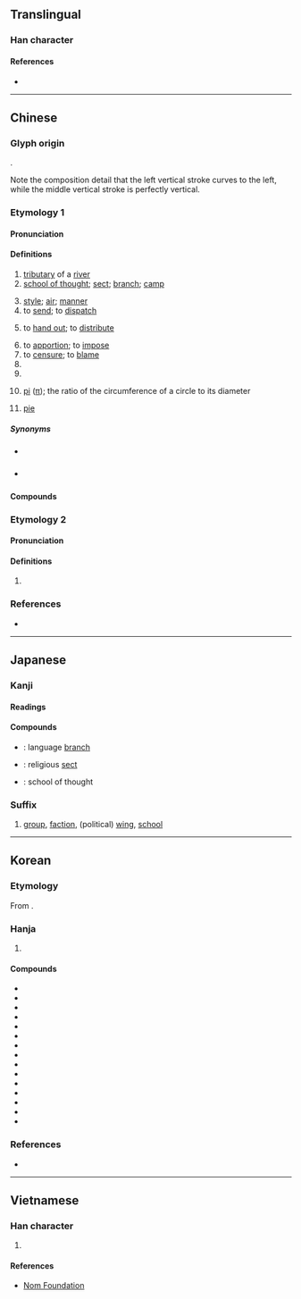 {{character info}}
{{character info|0x2F900}}
==Translingual==

===Han character===
{{Han char|rn=85|rad=水|as=06|sn=9|four=32132|canj=EHHV|ids=⿰氵𠂢}}

====References====
* {{Han ref|kx=0623.010|dkj=17428|dj=1019.030|hdz=31611.060|uh=6D3E|ud=27966|bh=ACA3|bd=44195}}

----

==Chinese==
{{zh-forms}}

===Glyph origin===
{{Han etym}}
{{Han compound|水|𠂢|c1=s|c2=p|ls=psc|t1=water; river}}.

Note the composition detail that the left vertical stroke curves to the left, while the middle vertical stroke is perfectly vertical.

===Etymology 1===

====Pronunciation====
{{zh-pron
|m=pài
|m-s=
|c=paai3,paai3-1
|c_note=paai3-1 - “school of thought; sect; branch; camp”
|c-t=
|g=
|h=pfs=phai;gd=pai4
|j=
|md=puái
|mn=phài
|mn-t=pai3
|w=2pha
|x=
|mc=y
|oc=y
|cat=n,v,cls
}}

====Definitions====
{{zh-hanzi}}

# [[tributary]] of a [[river]]
# [[school of thought]]; [[sect]]; [[branch]]; [[camp]]
#: {{zh-x|本土 派{paai3-1}|{{w|Localist groups (Hong Kong)|localist groups}}|C}}
# [[style]]; [[air]]; [[manner]]
# to [[send]]; to [[dispatch]]
#: {{zh-x|@[&hellip;] ^北京 除 了 派 軍隊 以外，不 向 ^香港.^特區 政府 派出 幹部 @[&hellip;]|ref={{w2|zh|鄧小平}} &#91;{{w|Deng Xiaoping}}&#93;}}
# to [[hand out]]; to [[distribute]]
#: {{zh-x|派 畀 人 嘅 嘢|things handed out to people|C}}
# to [[apportion]]; to [[impose]]
# to [[censure]]; to [[blame]]
# {{zh-classifier|a [[scene]], an [[atmosphere]], a [[speech]] or a [[sound]]}}
# {{zh-classifier|[[faction]]s, [[school]]s of thought, [[group]]s, etc}}
# {{lb|zh|mathematics}} [[pi]] ([[π]]); the ratio of the circumference of a circle to its diameter
# {{lb|zh|loanword from {{der|zh|en|pie}}}} [[pie]]
#: {{zh-x|蘋果派|apple '''pie'''}}

=====Synonyms=====
* {{sense|to distribute}} {{zh-l|發}}
* {{sense|pi}} {{zh-l|圓周率}}

====Compounds====
{{zh-der|今古學派|中間派|保守派|委派|功利派|安定學派|官派|學派|一派胡言|幻想派|名士派|千支萬派|來派|一派|均派|外光派|分派|吳派|京派|主題派對|少林派|意象派|奉派|性靈派|動作畫派|學院派|嫡支嫡派|勢派|南北書派|左派|嶺南畫派|做派|丹麥學派|官房學派|宗派|中觀派|婉約派|婁東派|交派|姚江學派|大方氣派|加派|嫡派|噶舉派|噶當派|勒派|壓派|右派|巴黎畫派|反派|印象派|兩面派|吃派飯|寫實派|幫派|寧瑪派|橫渠學派|稷下學派|方濟谷派|死硬派|江西詩派|武當派|海派|灑派|新派|派用人員|犬儒學派|派駐|教派|核派|洋派|百源學派|白沙學派|派任|指派|派系|皮賴歪派|流派|拿派頭|派司|派別|硬派|派裔|抽象派|派克|瑜伽派|支派|派賴|派生法|浪漫樂派|未來派|派遣|科派|派上用場|格魯派|派生詞|湘鄉派|特派|皖派|波臣派|政派|痙攣派|柏林樂派|異派同源|新安派|瑜伽行派|畫派|派出所|特派員|桐城派|攤派|派飯|樂天派|派員|浪漫派|浙東學派|派頭|派軍|派生|派對|派兵|派不是|派出機關|江西派|正派|新月派|氣派|正統派|明道學派|源殊派異|歪派|推派|遴派|詭辯學派|薩迦派|辭典派|選派|鷹派|野獸派|頭腦派|老派|門派|荀派|黃龍派|米派|飭派|西那畫派|行動派|立體派|黨派|點兵派將|黃山派|鴿派|魔鬼學派|造反派|考亭學派|行為派|走資派|路德教派|陽湖派|陽明學派|邪派|豪放派|虞山派|鋪派|逍遙學派|達達派|部派佛教|簡派|象山學派|調派|編派|詩派|舊派|派息|泛民主派|建制派}}

===Etymology 2===

====Pronunciation====
{{zh-pron
|m=pā,pài,1nb=Mainland,2nb=Taiwan
|c=paa1
|dial=n
|cat=n,v
}}

====Definitions====
{{zh-hanzi}}

# {{zh-only|派司}}

===References===
* {{thcwd|5183}}

{{zh-cat|Beginning}}

----

==Japanese==

===Kanji===
{{ja-kanji|grade=6|rs=水06}}

====Readings====
{{ja-readings
|goon=へ
|kanon=はい
|kanyoon=は
|kun=わ-かれる
}}

====Compounds====
* {{ja-r|語%派|ご%は}}: language [[branch]]
* {{ja-r|宗%派|しゅう%は}}: religious [[sect]]
* {{ja-r|流%派|りゅう%は}}: school of thought

===Suffix===
{{ja-pos|suffix|は}}

# [[group]], [[faction]], (political) [[wing]], [[school]]
#: {{ja-usex|猫'''派'''|ねこ-'''は'''|a cat '''person'''}}
#: {{ja-usex|あなたはいぬ'''派'''、それともねこ'''派'''？|あなた は いぬ-'''は'''、それとも ねこ-'''は'''？|Do you prefer dogs or cats?|lit=Are you on the '''dog-side/group''' or on the '''cat-side/group'''?}}

----

==Korean==

===Etymology===
From {{der|ko|ltc|-}} {{ltc-l|派|id=1}}. {{hanja-hunmong|패|phay|地理#상05B}}

===Hanja===
{{ko-hanja-search}}
{{ko-hanja|물갈래|파}}

# {{hanja form of|파|[[faction]]}}

====Compounds====
{{der-top3|Compounds}}
* {{ko-l|유파|流派}}
* {{ko-l|파생|派生}}
* {{ko-l|종파|宗派}}
* {{ko-l|파견|派遣}}
* {{ko-l|파병|派兵}}
* {{ko-l|좌파|左派}}
* {{ko-l|우파|右派}}
* {{ko-l|정파|政派}}
* {{ko-l|파벌|派閥}}
* {{ko-l|급파|急派}}
* {{ko-l|강경파|強硬派}}
* {{ko-l|온건파|穩健派}}
* {{ko-l|특파원|特派員}}
* {{ko-l|파출부|派出所}}
* {{ko-l|보수파|保守派}}
{{der-bottom}}

===References===
* {{R:hanjadoc|5953}}

----

==Vietnamese==

===Han character===
{{vi-hantu|[[phái]], [[pháy]], [[phai]], [[phới]], [[phe]], [[phơi]], [[vé]]|rs=水06}}

# {{rfdef|vi|sort=水06}}

====References====
* [http://nomfoundation.org/common/nom_details.php?codepoint=6d3e Nom Foundation]
